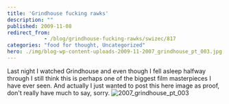 ```yaml
---
title: 'Grindhouse fucking rawks'
description: ""
published: 2009-11-08
redirect_from: 
            - /blog/grindhouse-fucking-rawks/swizec/817
categories: "food for thought, Uncategorized"
hero: ./img/blog-wp-content-uploads-2009-11-2007_grindhouse_pt_003.jpg
---
```

Last night I watched Grindhouse and even though I fell asleep halfway through I still think this is perhaps one of the biggest film masterpieces I have ever seen. And actually I just wanted to post this here image as proof, don't really have much to say, sorry. ![2007_grindhouse_pt_003](./img/blog-wp-content-uploads-2009-11-2007_grindhouse_pt_003.jpg "2007_grindhouse_pt_003")
